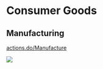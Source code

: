 # Consumer Goods

## Manufacturing

[actions.do/Manufacture](https://actions.do/Manufacture)

![](https://qrcode.do/actions.do/Manufacture)